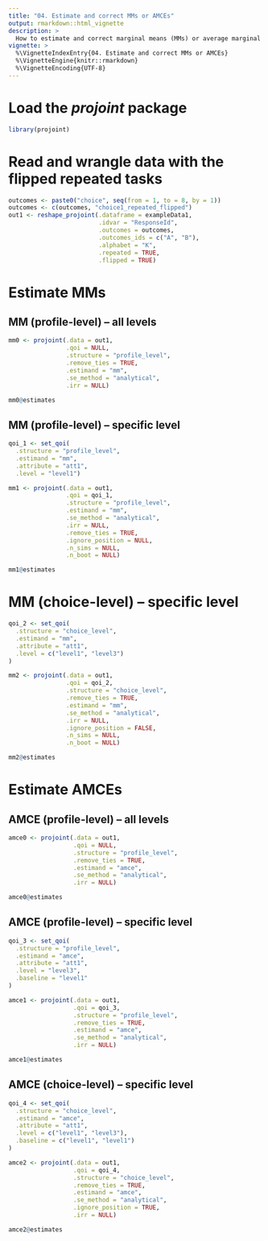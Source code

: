 ```yaml
---
title: "04. Estimate and correct MMs or AMCEs"
output: rmarkdown::html_vignette
description: >
  How to estimate and correct marginal means (MMs) or average marginal component effects (AMCEs)
vignette: >
  %\VignetteIndexEntry{04. Estimate and correct MMs or AMCEs}
  %\VignetteEngine{knitr::rmarkdown}
  %\VignetteEncoding{UTF-8}
---
```


# Load the *projoint* package

```r
library(projoint)
```

# Read and wrangle data with the flipped repeated tasks

```r
outcomes <- paste0("choice", seq(from = 1, to = 8, by = 1))
outcomes <- c(outcomes, "choice1_repeated_flipped")
out1 <- reshape_projoint(.dataframe = exampleData1, 
                         .idvar = "ResponseId", 
                         .outcomes = outcomes,
                         .outcomes_ids = c("A", "B"),
                         .alphabet = "K", 
                         .repeated = TRUE,
                         .flipped = TRUE)
```

# Estimate MMs

## MM (profile-level) -- all levels

```r
mm0 <- projoint(.data = out1,
                .qoi = NULL,
                .structure = "profile_level",
                .remove_ties = TRUE,
                .estimand = "mm",
                .se_method = "analytical",
                .irr = NULL)

mm0@estimates

```

## MM (profile-level) -- specific level

```r
qoi_1 <- set_qoi(
  .structure = "profile_level",
  .estimand = "mm",
  .attribute = "att1", 
  .level = "level1")

mm1 <- projoint(.data = out1,
                .qoi = qoi_1,
                .structure = "profile_level",
                .estimand = "mm",
                .se_method = "analytical",
                .irr = NULL,
                .remove_ties = TRUE,
                .ignore_position = NULL,
                .n_sims = NULL,
                .n_boot = NULL)

mm1@estimates
```

# MM (choice-level) -- specific level
```r
qoi_2 <- set_qoi(
  .structure = "choice_level",
  .estimand = "mm",
  .attribute = "att1", 
  .level = c("level1", "level3")
) 

mm2 <- projoint(.data = out1,
                .qoi = qoi_2,
                .structure = "choice_level",
                .remove_ties = TRUE,
                .estimand = "mm",
                .se_method = "analytical",
                .irr = NULL,
                .ignore_position = FALSE,
                .n_sims = NULL,
                .n_boot = NULL)

mm2@estimates
```

# Estimate AMCEs

## AMCE (profile-level) -- all levels
```r
amce0 <- projoint(.data = out1,
                  .qoi = NULL,
                  .structure = "profile_level",
                  .remove_ties = TRUE,
                  .estimand = "amce",
                  .se_method = "analytical",
                  .irr = NULL)

amce0@estimates
```

## AMCE (profile-level) -- specific level
```r
qoi_3 <- set_qoi(
  .structure = "profile_level",
  .estimand = "amce",
  .attribute = "att1", 
  .level = "level3",
  .baseline = "level1"
)

amce1 <- projoint(.data = out1,
                  .qoi = qoi_3,
                  .structure = "profile_level",
                  .remove_ties = TRUE,
                  .estimand = "amce",
                  .se_method = "analytical",
                  .irr = NULL)

amce1@estimates
```

## AMCE (choice-level) -- specific level
```r
qoi_4 <- set_qoi(
  .structure = "choice_level",
  .estimand = "amce",
  .attribute = "att1", 
  .level = c("level1", "level3"),
  .baseline = c("level1", "level1")
)

amce2 <- projoint(.data = out1,
                  .qoi = qoi_4,
                  .structure = "choice_level",
                  .remove_ties = TRUE,
                  .estimand = "amce",
                  .se_method = "analytical",
                  .ignore_position = TRUE,
                  .irr = NULL)

amce2@estimates
```
